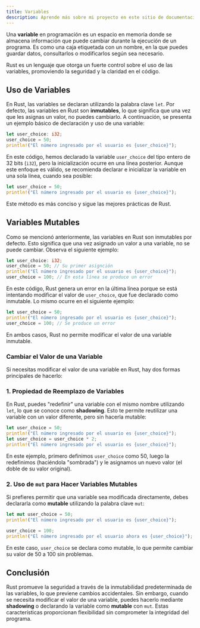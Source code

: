```yaml
---
title: Variables
description: Aprende más sobre mi proyecto en este sitio de documentación construido con Starlight.
---
```


Una **variable** en programación es un espacio en memoria donde se almacena información que puede cambiar durante la ejecución de un programa. Es como una caja etiquetada con un nombre, en la que puedes guardar datos, consultarlos o modificarlos según sea necesario.

Rust es un lenguaje que otorga un fuerte control sobre el uso de las variables, promoviendo la seguridad y la claridad en el código.

## Uso de Variables

En Rust, las variables se declaran utilizando la palabra clave `let`. Por defecto, las variables en Rust son **inmutables**, lo que significa que una vez que les asignas un valor, no puedes cambiarlo. A continuación, se presenta un ejemplo básico de declaración y uso de una variable:

```rust
let user_choice: i32;
user_choice = 50;
println!("El número ingresado por el usuario es {user_choice}");
```

En este código, hemos declarado la variable `user_choice` del tipo entero de 32 bits (`i32`), pero la inicialización ocurre en una línea posterior. Aunque este enfoque es válido, se recomienda declarar e inicializar la variable en una sola línea, cuando sea posible:

```rust
let user_choice = 50;
println!("El número ingresado por el usuario es {user_choice}");
```

Este método es más conciso y sigue las mejores prácticas de Rust.

## Variables Mutables

Como se mencionó anteriormente, las variables en Rust son inmutables por defecto. Esto significa que una vez asignado un valor a una variable, no se puede cambiar. Observa el siguiente ejemplo:

```rust
let user_choice: i32;
user_choice = 50; // Su primer asignción
println!("El número ingresado por el usuario es {user_choice}");
user_choice = 100; // En esta línea se produce un error
```

En este código, Rust genera un error en la última línea porque se está intentando modificar el valor de `user_choice`, que fue declarado como inmutable. Lo mismo ocurre en el siguiente ejemplo:

```rust
let user_choice = 50;
println!("El número ingresado por el usuario es {user_choice}");
user_choice = 100; // Se produce un error
```

En ambos casos, Rust no permite modificar el valor de una variable inmutable.

### Cambiar el Valor de una Variable

Si necesitas modificar el valor de una variable en Rust, hay dos formas principales de hacerlo:

### 1. Propiedad de Reemplazo de Variables

En Rust, puedes "redefinir" una variable con el mismo nombre utilizando `let`, lo que se conoce como **shadowing**. Esto te permite reutilizar una variable con un valor diferente, pero sin hacerla mutable:

```rust
let user_choice = 50;
println!("El número ingresado por el usuario es {user_choice}");
let user_choice = user_choice * 2; 
println!("El número ingresado por el usuario es {user_choice}");
```

En este ejemplo, primero definimos `user_choice` como 50, luego la redefinimos (haciéndola "sombrada") y le asignamos un nuevo valor (el doble de su valor original).

### 2. Uso de `mut` para Hacer Variables Mutables

Si prefieres permitir que una variable sea modificada directamente, debes declararla como **mutable** utilizando la palabra clave `mut`:

```rust
let mut user_choice = 50;
println!("El número ingresado por el usuario es {user_choice}");

user_choice = 100;
println!("El número ingresado por el usuario ahora es {user_choice}");
```

En este caso, `user_choice` se declara como mutable, lo que permite cambiar su valor de 50 a 100 sin problemas.

## Conclusión

Rust promueve la seguridad a través de la inmutabilidad predeterminada de las variables, lo que previene cambios accidentales. Sin embargo, cuando se necesita modificar el valor de una variable, puedes hacerlo mediante **shadowing** o declarando la variable como **mutable** con `mut`. Estas características proporcionan flexibilidad sin comprometer la integridad del programa.